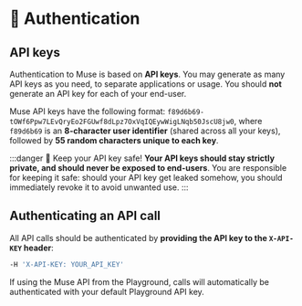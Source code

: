 # 🔑 Authentication

## API keys

Authentication to Muse is based on **API keys**. You may generate as many API keys as you need, to separate
applications or usage. You should **not** generate an API key for each of your end-user.

Muse API keys have the following format: `f89d6b69-tOWf6Ppw7LEvQryEo2FGUwf8dLpz7OxVqIQEywWigLNqb50JscU8jw0`, where
`f89d6b69` is an **8-character user identifier** (shared across all your keys), followed by **55 random characters
unique to each key**.

:::danger 🔐 Keep your API key safe!
**Your API keys should stay strictly private, and should never be exposed to end-users**. You are responsible for
keeping it safe: should your API key get leaked somehow, you should immediately revoke it to avoid unwanted use.
:::

## Authenticating an API call

All API calls should be authenticated by **providing the API key to the `X-API-KEY` header**:

```bash title="Authentication header"
-H 'X-API-KEY: YOUR_API_KEY'
```

If using the Muse API from the Playground, calls will automatically be authenticated with your default Playground API key.
